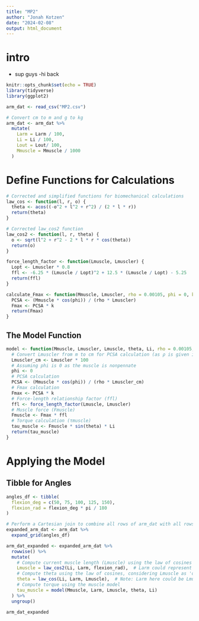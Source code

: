 ```yaml
---
title: "MP2"
author: "Jonah Kotzen"
date: "2024-02-08"
output: html_document
---
```


# intro 
- sup guys
-hi back

```r
knitr::opts_chunk$set(echo = TRUE)
library(tidyverse)
library(ggplot2)
```


```r

arm_dat <- read_csv("MP2.csv")

# Convert cm to m and g to kg
arm_dat <- arm_dat %>%
  mutate(
    Larm = Larm / 100,
    Li = Li / 100,
    Lout = Lout/ 100,
    Mmuscle = Mmuscle / 1000
  )

``` 

# Define Functions for Calculations

```r
# Corrected and simplified functions for biomechanical calculations
law_cos <- function(l, r, o) {
  theta <- acos((-o^2 + l^2 + r^2) / (2 * l * r))
  return(theta)
}

# Corrected law_cos2 function
law_cos2 <- function(l, r, theta) {
  o <- sqrt(l^2 + r^2 - 2 * l * r * cos(theta))
  return(o)
}

force_length_factor <- function(Lmuscle, Lmuscler) {
  Lopt <- Lmuscler * 0.8
  ffl <- -6.25 * (Lmuscle / Lopt)^2 + 12.5 * (Lmuscle / Lopt) - 5.25
  return(ffl)
}

calculate_Fmax <- function(Mmuscle, Lmuscler, rho = 0.00105, phi = 0, k = 80) {
  PCSA <- (Mmuscle * cos(phi)) / (rho * Lmuscler)
  Fmax <- PCSA * k
  return(Fmax)
}


```


## The Model Function

```r
model <- function(Mmuscle, Lmuscler, Lmuscle, theta, Li, rho = 0.00105, k = 80) {
  # Convert Lmuscler from m to cm for PCSA calculation (as ρ is given in kg/cm^3)
  Lmuscler_cm <- Lmuscler * 100
  # Assuming phi is 0 as the muscle is nonpennate
  phi <- 0
  # PCSA calculation
  PCSA <- (Mmuscle * cos(phi)) / (rho * Lmuscler_cm)
  # Fmax calculation
  Fmax <- PCSA * k
  # Force-length relationship factor (ffl)
  ffl <- force_length_factor(Lmuscle, Lmuscler)
  # Muscle force (Fmuscle)
  Fmuscle <- Fmax * ffl
  # Torque calculation (τmuscle)
  tau_muscle <- Fmuscle * sin(theta) * Li
  return(tau_muscle)
}
```


# Applying the Model

## Tibble for Angles
```r
angles_df <- tibble(
  flexion_deg = c(50, 75, 100, 125, 150),
  flexion_rad = flexion_deg * pi / 180
)
```


```r
# Perform a Cartesian join to combine all rows of arm_dat with all rows of angles_df
expanded_arm_dat <- arm_dat %>%
  expand_grid(angles_df)

arm_dat_expanded <- expanded_arm_dat %>%
  rowwise() %>%
  mutate(
    # Compute current muscle length (Lmuscle) using the law of cosines for each flexion angle
    Lmuscle = law_cos2(Li, Larm, flexion_rad),  # Larm could represent Lmuscler, the muscle length at rest
    # Compute theta using the law of cosines, considering Lmuscle as 'o', Li as 'l', and Larm as 'r'
    theta = law_cos(Li, Larm, Lmuscle),  # Note: Larm here could be Lmuscler if it represents the muscle length at rest
    # Compute torque using the muscle model
    tau_muscle = model(Mmuscle, Larm, Lmuscle, theta, Li)
  ) %>%
  ungroup()

arm_dat_expanded

```

